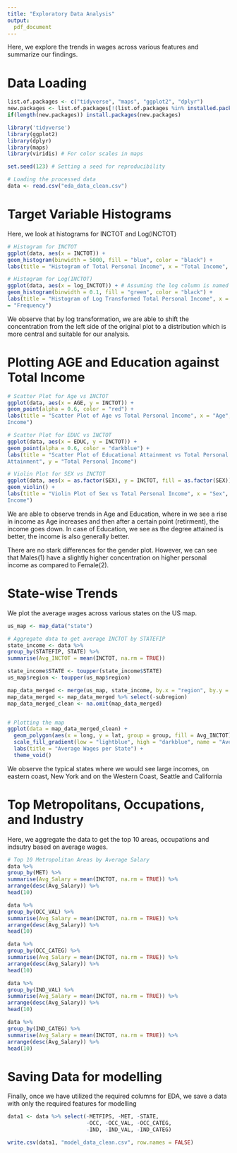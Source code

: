 ```yaml
---
title: "Exploratory Data Analysis"
output:
  pdf_document
---
```


Here, we explore the trends in wages across various features and summarize our findings. 

# Data Loading

```r
list.of.packages <- c("tidyverse", "maps", "ggplot2", "dplyr")
new.packages <- list.of.packages[!(list.of.packages %in% installed.packages()[,"Package"])]
if(length(new.packages)) install.packages(new.packages)

library('tidyverse')
library(ggplot2)
library(dplyr)
library(maps)
library(viridis) # For color scales in maps

set.seed(123) # Setting a seed for reproducibility

# Loading the processed data
data <- read.csv("eda_data_clean.csv")

```

# Target Variable Histograms

Here, we look at histograms for INCTOT and Log(INCTOT)
 
```r

# Histogram for INCTOT
ggplot(data, aes(x = INCTOT)) +
geom_histogram(binwidth = 5000, fill = "blue", color = "black") +
labs(title = "Histogram of Total Personal Income", x = "Total Income", y = "Frequency")

# Histogram for Log(INCTOT)
ggplot(data, aes(x = log_INCTOT)) + # Assuming the log column is named as Log.INCTOT
geom_histogram(binwidth = 0.1, fill = "green", color = "black") +
labs(title = "Histogram of Log Transformed Total Personal Income", x = "Log of Total Income", y
= "Frequency")

```

We observe that by log transformation, we are able to shift the concentration from the left side of the original plot to a distribution which is more central and suitable for our analysis.



# Plotting AGE and Education against Total Income

```r

# Scatter Plot for Age vs INCTOT
ggplot(data, aes(x = AGE, y = INCTOT)) +
geom_point(alpha = 0.6, color = "red") +
labs(title = "Scatter Plot of Age vs Total Personal Income", x = "Age", y = "Total Personal
Income")

# Scatter Plot for EDUC vs INCTOT
ggplot(data, aes(x = EDUC, y = INCTOT)) +
geom_point(alpha = 0.6, color = "darkblue") +
labs(title = "Scatter Plot of Educational Attainment vs Total Personal Income", x = "Educational
Attainment", y = "Total Personal Income")

# Violin Plot for SEX vs INCTOT
ggplot(data, aes(x = as.factor(SEX), y = INCTOT, fill = as.factor(SEX))) +
geom_violin() +
labs(title = "Violin Plot of Sex vs Total Personal Income", x = "Sex", y = "Total Personal
Income")

```

We are able to observe trends in Age and Education, where in we see a rise in income as Age increases and then after a certain point (retirment), the income goes down. In case of Education, we see as the degree attained is better, the income is also generally better.

There are no stark differences for the gender plot. However, we can see that Males(1) have a slightly higher concentration on higher personal income as compared to Female(2).


# State-wise Trends

We plot the average wages across various states on the US map.


```r

us_map <- map_data("state")

# Aggregate data to get average INCTOT by STATEFIP
state_income <- data %>%
group_by(STATEFIP, STATE) %>%
summarise(Avg_INCTOT = mean(INCTOT, na.rm = TRUE))

state_income$STATE <- toupper(state_income$STATE)
us_map$region <- toupper(us_map$region)

map_data_merged <- merge(us_map, state_income, by.x = "region", by.y = "STATE", all.x = TRUE)
map_data_merged <- map_data_merged %>% select(-subregion)
map_data_merged_clean <- na.omit(map_data_merged)


# Plotting the map
ggplot(data = map_data_merged_clean) +
  geom_polygon(aes(x = long, y = lat, group = group, fill = Avg_INCTOT)) +
  scale_fill_gradient(low = "lightblue", high = "darkblue", name = "Average Wages") +
  labs(title = "Average Wages per State") +
  theme_void()

```

We observe the typical states where we would see large incomes, on eastern coast, New York and on the Western Coast, Seattle and California


# Top Metropolitans, Occupations, and Industry

Here, we aggregate the data to get the top 10 areas, occupations and indsutry based on average wages.


```r

# Top 10 Metropolitan Areas by Average Salary
data %>%
group_by(MET) %>%
summarise(Avg_Salary = mean(INCTOT, na.rm = TRUE)) %>%
arrange(desc(Avg_Salary)) %>%
head(10)

```


```r

data %>%
group_by(OCC_VAL) %>%
summarise(Avg_Salary = mean(INCTOT, na.rm = TRUE)) %>%
arrange(desc(Avg_Salary)) %>%
head(10)

data %>%
group_by(OCC_CATEG) %>%
summarise(Avg_Salary = mean(INCTOT, na.rm = TRUE)) %>%
arrange(desc(Avg_Salary)) %>%
head(10)

```




```r
data %>%
group_by(IND_VAL) %>%
summarise(Avg_Salary = mean(INCTOT, na.rm = TRUE)) %>%
arrange(desc(Avg_Salary)) %>%
head(10)

data %>%
group_by(IND_CATEG) %>%
summarise(Avg_Salary = mean(INCTOT, na.rm = TRUE)) %>%
arrange(desc(Avg_Salary)) %>%
head(10)

```

# Saving Data for modelling

Finally, once we have utilized the required columns for EDA, we save a data with only the required features for modelling

```r
data1 <- data %>% select(-METFIPS, -MET, -STATE, 
                         -OCC, -OCC_VAL, -OCC_CATEG, 
                         -IND, -IND_VAL, -IND_CATEG)

write.csv(data1, "model_data_clean.csv", row.names = FALSE)

```


